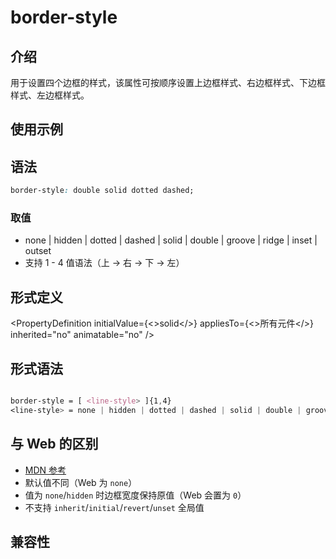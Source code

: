 # border-style

## 介绍

用于设置四个边框的样式，该属性可按顺序设置上边框样式、右边框样式、下边框样式、左边框样式。

## 使用示例


<Go
  example="css-api"
  defaultFile="src/border-style/App.tsx"
  img="https://lf-lynx.tiktok-cdns.com/obj/lynx-artifacts-oss-sg/lynx-website/assets/doc/css/border-style.jpg"
  defaultEntryFile="dist/border-style.lynx.bundle"
  entry="src/border-style"
/>

## 语法

```css
border-style: double solid dotted dashed;
```

### 取值

- none | hidden | dotted | dashed | solid | double | groove | ridge | inset | outset
- 支持 1 - 4 值语法（上 → 右 → 下 → 左）

## 形式定义


<PropertyDefinition
  initialValue={<>solid</>}
  appliesTo={<>所有元件</>}
  inherited="no"
  animatable="no"
/>

## 形式语法

```css

border-style = [ <line-style> ]{1,4}
<line-style> = none | hidden | dotted | dashed | solid | double | groove | ridge | inset | outset

```

## 与 Web 的区别

- [MDN 参考](https://developer.mozilla.org/zh-CN/docs/Web/CSS/border-style)
- 默认值不同（Web 为 `none`）
- 值为 `none`/`hidden` 时边框宽度保持原值（Web 会置为 `0`）
- 不支持 `inherit`/`initial`/`revert`/`unset` 全局值

## 兼容性


<LegacyCompatTable metadata="css/properties/border-style" />
